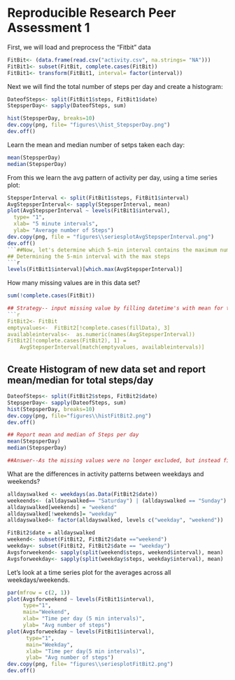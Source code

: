 Reproducible Research Peer Assessment 1
=========================================
First, we will load and preprocess the "Fitbit" data
```r
FitBit<- (data.frame(read.csv("activity.csv", na.strings= "NA")))
FitBit1<- subset(FitBit, complete.cases(FitBit))
FitBit1<- transform(FitBit1, interval= factor(interval))
```

Next we will find the total number of steps per day and create a histogram: 

```r
DateofSteps<- split(FitBit1$steps, FitBit1$date)
StepsperDay<- sapply(DateofSteps, sum)

hist(StepsperDay, breaks=10)
dev.copy(png, file= "figures\\hist_StepsperDay.png")
dev.off()
```

Learn the mean and median number of setps taken each day: 
```r
mean(StepsperDay)
median(StepsperDay)
```

From this we learn the avg pattern of activity per day, using a time series plot: 
```r
StepsperInterval <- split(FitBit1$steps, FitBit1$interval)
AvgStepsperInterval<- sapply(StepsperInterval, mean)
plot(AvgStepsperInterval ~ levels(FitBit1$interval), 
  type= "1",
  xlab= "5 minute intervals",
  ylab= "Average number of Steps")
dev.copy(png, file = "figures\\seriesplotAvgStepsperInterval.png")
dev.off()
```##Now, let's determine which 5-min interval contains the maximum number of steps: 
## Determining the 5-min interval with the max steps
```r
levels(FitBit1$interval)[which.max(AvgStepsperInterval)]
```

How many missing values are in this data set?
```r
sum(!complete.cases(FitBit))

## Strategy-- input missing value by filling datetime's with mean for that interval over all days where "FitBit2" is the new data set with the filled data
```r
FitBit2<- FitBit
emptyvalues<-  FitBit2[!complete.cases(fillData), 3]
availableintervals<-  as.numeric(names(AvgStepsperInterval))
FitBit2[!complete.cases(FitBit2), 1] = 
    AvgStepsperInterval[match(emptyvalues, availableintervals)]
```
## Create Histogram of new data set and report mean/median for total steps/day
```r
DateofSteps<- split(FitBit2$steps, FitBit2$date)
StepsperDay<- sapply(DateofSteps, sum)
hist(StepsperDay, breaks=10)
dev.copy(png, file="figures\\histFitBit2.png")
dev.off()

## Report mean and median of Steps per day
mean(StepsperDay)
median(StepsperDay)

##Answer--As the missing values were no longer excluded, but instead filled with the new data values, the resulting values were different from FitBit2 from the first part of the assignment. 
```

What are the differences in activity patterns between weekdays and weekends?
```r
alldayswalked <- weekdays(as.Data(FitBit2$date))
weekeends<- (alldayswalked== "Saturday") | (alldayswalked == "Sunday")
alldayswalked[weekends] = "weekend"
alldayswalked[!weekends]= "weekday"
alldayswalked<- factor(alldayswalked, levels c("weekday", "weekend"))

FitBit2$date = alldayswalked
weekend<- subset(FitBit2, FitBit2$date =="weekend")
weekday<- subset(FitBit2, FitBit2$date == "weekday")
Avgsforweekend<- sapply(split(weekend$steps, weekend$interval), mean)
Avgsforweekday<- sapply(split(weekday$steps, weekday$interval), mean)
```
Let's look at a time series plot for the averages across all weekdays/weekends. 
```r
par(mfrow = c(2, 1))
plot(Avgsforweekend ~ levels(FitBit1$interval),
     type="1",
     main="Weekend",
     xlab= "Time per day (5 min intervals)",
     ylab= "Avg number of steps")
plot(Avgsforweekday ~ levels(FitBit1$interval), 
      type="1", 
      main="Weekday",
      xlab= "Time per day(5 min intervals)", 
      ylab= "Avg number of steps")
dev.copy(png, file= "figures\\seriesplotFitBit2.png")
dev.off()
```

